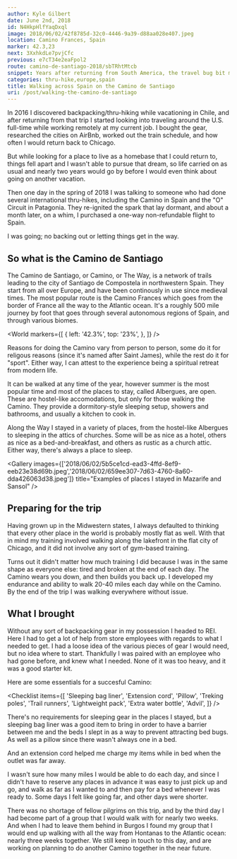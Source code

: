 ```yaml
---
author: Kyle Gilbert
date: June 2nd, 2018
id: N4HkpHlfYaqDxql
image: 2018/06/02/42f8785d-32c0-4446-9a39-d88aa028e407.jpeg
location: Camino Frances, Spain
marker: 42.3,23
next: 3XxhkdLe7pvjCfc
previous: e7cT34e2eaFpol2
route: camino-de-santiago-2018/sbTRhtMtcb
snippet: Years after returning from South America, the travel bug bit me once again — and without a second thought, I impulsively booked a one-way flight to Spain, ready to see where the journey would take me.
categories: thru-hike,europe,spain
title: Walking across Spain on the Camino de Santiago
uri: /post/walking-the-camino-de-santiago
---
```


<Stats />

<Route />

In 2016 I discovered backpacking/thru-hiking while vacationing in Chile, and
after returning from that trip I started looking into traveling around the
U.S. full-time while working remotely at my current job. I bought the gear,
researched the cities on AirBnb, worked out the train schedule, and how often
I would return back to Chicago.

But while looking for a place to live as a homebase that I could return to,
things fell apart and I wasn't able to pursue that dream, so life carried on
as usual and nearly two years would go by before I would even think about
going on another vacation.

Then one day in the spring of 2018 I was talking to someone who had done several
international thru-hikes, including the Camino in Spain and the "O" Circuit
in Patagonia. They re-ignited the spark that lay dormant, and about a month
later, on a whim, I purchased a one-way non-refundable flight to Spain.

I was going; no backing out or letting things get in the way.

## So what is the Camino de Santiago

The Camino de Santiago, or Camino, or The Way, is a network of trails leading
to the city of Santiago de Compostela in northwestern Spain. They start from
all over Europe, and have been continously in use since medieval times. The
most popular route is the Camino Frances which goes from the border of France
all the way to the Atlantic ocean. It's a roughly 500 mile journey by foot
that goes through several autonomous regions of Spain, and through various
biomes.

<World
  markers={[
    {
      left: '42.3%',
      top: '23%',
    },
  ]}
/>

Reasons for doing the Camino vary from person to person, some do it for
religous reasons (since it's named after Saint James), while the rest do it
for "sport". Either way, I can attest to the experience being a spiritual
retreat from modern life.

It can be walked at any time of the year, however summer is the most popular
time and most of the places to stay, called Albergues, are open. These are
hostel-like accomodations, but only for those walking the Camino. They
provide a dormitory-style sleeping setup, showers and bathrooms, and usually
a kitchen to cook in.

Along the Way I stayed in a variety of places, from the hostel-like Albergues
to sleeping in the attics of churches. Some will be as nice as a hotel, others
as nice as a bed-and-breakfast, and others as rustic as a church attic. Either
way, there's always a place to sleep.

<Gallery images={['2018/06/02/5b5ce1cd-ead3-4ffd-8ef9-eeb23e38d69b.jpeg','2018/06/02/659ee307-7d63-4760-8a60-dda426063d38.jpeg']} title="Examples of places I stayed in Mazarife and Sansol" />

## Preparing for the trip

Having grown up in the Midwestern states, I always defaulted to thinking that
every other place in the world is probably mostly flat as well. With that in
mind my training involved walking along the lakefront in the flat city of
Chicago, and it did not involve any sort of gym-based training.

Turns out it didn't matter how much training I did because I was in the same
shape as everyone else: tired and broken at the end of each day. The Camino
wears you down, and then builds you back up. I developed my endurance and
ability to walk 20-40 miles each day while on the Camino. By the end of the
trip I was walking everywhere without issue.

## What I brought

Without any sort of backpacking gear in my possession I headed to REI. Here I
had to get a lot of help from store employees with regards to what I needed to
get. I had a loose idea of the various pieces of gear I would need, but no idea
where to start. Thankfully I was paired with an employee who had gone before,
and knew what I needed. None of it was too heavy, and it was a good starter kit.

Here are some essentials for a succesful Camino:

<Checklist
  items={[
    'Sleeping bag liner',
    'Extension cord',
    'Pillow',
    'Treking poles',
    'Trail runners',
    'Lightweight pack',
    'Extra water bottle',
    'Advil',
  ]}
/>

There's no requirements for sleeping gear in the places I stayed, but a sleeping
bag liner was a good item to bring in order to have a barrier between me and
the beds I slept in as a way to prevent attracting bed bugs. As well as a
pillow since there wasn't always one in a bed.

And an extension cord helped me charge my items while in bed when the outlet was far away.

I wasn't sure how many miles I would be able to do each day, and since I didn't
have to reserve any places in advance it was easy to just pick up and go, and
walk as far as I wanted to and then pay for a bed whenever I was ready to. Some
days I felt like going far, and other days were shorter.

<Stages />

There was no shortage of fellow pilgrims on this trip, and by the third day
I had become part of a group that I would walk with for nearly two weeks.
And when I had to leave them behind in Burgos I found my group that I would end
up walking with all the way from Hontanas to the Atlantic ocean: nearly three
weeks together. We still keep in touch to this day, and are working on planning
to do another Camino together in the near future.

